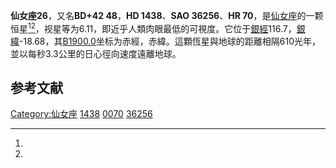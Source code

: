 {{Starbox begin
| name = 仙女座26
}}
{{Starbox observe
| epoch = [[J2000.0|J2000.0]]
| constell = [[仙女座|仙女座]]<ref name=SIMBAD>{{cite web
 | url=http://simbad.u-strasbg.fr/simbad/sim-id?Ident=HR+70
 | title=Pulsating variable Star
 | publisher=Centre de Données astronomiques de Strasbourg
 | work=SIMBAD
 | accessdate=2012-07-13
 | archive-date=2019-07-24
 | archive-url=https://web.archive.org/web/20190724115324/http://simbad.u-strasbg.fr/simbad/sim-id?Ident=HR+70
 | dead-url=no
 }}</ref><ref name=DATA>{{cite web
 | url=http://vizier.u-strasbg.fr/viz-bin/VizieR-5?-out.add=.&-source=5050&-corr=PK=HR&-out.max=9999&HR=70
 | title=VizieR Detailed Page
 | accessdate=2012-07-13
 | archive-date=2016-03-05
 | archive-url=https://web.archive.org/web/20160305214910/http://vizier.u-strasbg.fr/viz-bin/VizieR-5?-out.add=.&-source=5050&-corr=PK=HR&-out.max=9999&HR=70
 | dead-url=no
 }}</ref>
| 星官 = 
| ra = {{RA|0|18|42.1}}<ref name=SIMBAD /><ref name=DATA />
| dec = {{DEC|+43|47|28}}<ref name=SIMBAD /><ref name=DATA />
| appmag_v = 6.11<ref name=SIMBAD /><ref name=DATA />
}}
{{Starbox character
| class = B8V<ref name=SIMBAD /><ref name=DATA />
| b-v = -0.08<ref name=SIMBAD /><ref name=DATA />
| u-b = -0.35<ref name=SIMBAD /><ref name=DATA />
| r-i = <ref name=SIMBAD /><ref name=DATA />
| variable = 
}}
{{Starbox astrometry
| radial_v = -0.35
| prop_mo_ra = 7
| parallax = 
| p_error = 
}}
{{Starbox catalog
| names =BD+42 48，[[SAO星表|SAO]] 36256，[[HD星表|HD]] 1438，[[HR星表|HR]] 70}}
{{Starbox reference |Simbad=HR+70}}
{{Starbox end}}

'''仙女座26'''，又名'''BD+42 48'''，'''HD 1438'''、'''SAO 36256'''、'''HR 70'''，是[[仙女座|仙女座]]的一颗恒星<ref name=SIMBAD /><ref name=DATA />，视星等为6.11，即近乎人類肉眼最低的可視度。它位于[[銀道座標系|銀經]]116.7，[[銀道座標系|銀緯]]-18.68，其[[B1900.0|B1900.0]]坐标为赤經{{RA|0|13|25.7}}，赤緯{{DEC|+43|-18.68|9}}。這顆恆星與地球的距離相隔610光年，並以每秒3.3公里的日心徑向速度遠離地球。

== 参考文献 ==
{{reflist}}

{{star-stub}}

{{仙女座恒星}}
[[Category:仙女座|Category:仙女座]]
[[Category:HD和HDE天體|1438]]
[[Category:HR天體|0070]]
[[Category:SAO天體|36256]]